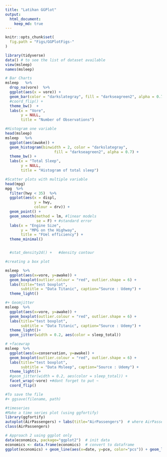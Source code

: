 ```yaml
---
title: "Latihan GGPlot"
output: 
  html_document:
    keep_md: true
---
```

```r
knitr::opts_chunk$set(
  fig.path = "Figs/GGPlotFigs-"
)
```


```r
library(tidyverse)
data() # to see the list of dataset available
view(msleep)
names(msleep)

```

```r
# Bar Charts
msleep   %>%
  drop_na(vore)  %>%
  ggplot(aes(x = vore)) +
  geom_bar(color = "darkslategray", fill = "darkseagreen2", alpha = 0.7) +
  #coord_flip() +
  theme_bw()  +
  labs(x = "Vore",
       y = NULL,
       title = "Number of Observations")

```
```r
#Histogram one variable
head(msleep)
msleep   %>%
  ggplot(aes(awake)) +
  geom_histogram(binwidth = 2, color = "darkslategray",
                      fill = "darkseagreen2", alpha = 0.7) +
  theme_bw() +
  labs(x = "Total Sleep",
       y = NULL,
       title = "Histogram of total sleep")
```
```r
#Scatter plots with multiple variable
head(mpg)
mpg  %>%
  filter(hwy < 35)  %>%
  ggplot(aes(x = displ,
             y = hwy,
             colour = drv)) +
  geom_point() +
  geom_smooth(method = lm, #linear models
              se = F) + #standard error
  labs(x = "Engine Size",
       y = "MPG on the Highway",
       title = "FUel efficiency") +
  theme_minimal() 


  #stat_density2d() +   #density contour

```

```r

#creating a box plot

msleep  %>%
  ggplot(aes(x=vore, y=awake)) +
  geom_boxplot(outlier.colour = "red", outlier.shape = 6) +
  labs(title="test boxplot",
       subtitle = "Data Titanic", caption="Source : Udemy") +
  theme_light()

#+ Geomjitter
msleep  %>%
  ggplot(aes(x=vore, y=awake)) +
  geom_boxplot(outlier.colour = "red", outlier.shape = 6) +
  labs(title="test boxplot",
       subtitle = "Data Titanic", caption="Source : Udemy") +
  theme_light()+
  geom_jitter(width = 0.2, aes(color = sleep_total))

# +facewrap
msleep  %>%
  ggplot(aes(x=conservation, y=awake)) +
  geom_boxplot(outlier.colour = "red", outlier.shape = 6) +
  labs(title="test boxplot",
       subtitle = "Data Msleep", caption="Source : Udemy") +
  theme_light()+
  #geom_jitter(width = 0.2, aes(color = sleep_total)) +
  facet_wrap(~vore) +#dont forget to put ~
  coord_flip() 


```


```r
#To save the file
#+ ggsave(filename, path)
```
```r
#timeseries
#Make a time series plot (using ggfortify)
library(ggfortify)
autoplot(AirPassengers) + labs(title="AirPassengers")  # where AirPassengers is a 'ts' object
class(AirPassengers)

# Approach 2 uaing ggplot only
data(economics, package="ggplot2")  # init data
economics <- data.frame(economics)  # convert to dataframe
ggplot(economics) + geom_line(aes(x=date, y=pce, color="pcs")) + geom_line(aes(x=date, y=unemploy, col="unemploy")) + scale_color_discrete(name="Legend") + labs(title="Economics") # plot multiple time series using 'geom_line's

```

